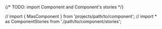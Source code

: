 
{/* TODO: import Component and Component's stories */}

// import { MasComponent } from 'projects/path/to/component';
// import * as ComponentStories from './path/to/component/stories';

<Meta of={ComponentStories} />

<Title />

{/* Table of Contents */}

- [Overview](#overview)
- [Props](#props)
- [Usage](#usage)
- [Variants](#variants)

## Overview

{/* TODO: Description - Quick sentence that introduce component */}

<Primary />

## Props

<Controls />

## Usage

{/* TODO: Relevant main usage */}

## Variants

{/* TODO: Define component variants that can be used by other developers */}

<Stories />

## Guidelines

{/* TODO: Link to component best practices on Zeroheight */}

- Best practices are available [here](https://zeroheight.com/9b39bb2a0/p/992e69-components/b/348056)

## Feedback & contact

- Help us improve this pattern by providing feedback, asking questions, and leaving any other comments [here](https://github.com/bouygues-construction/design-system-bycn/issues/new)